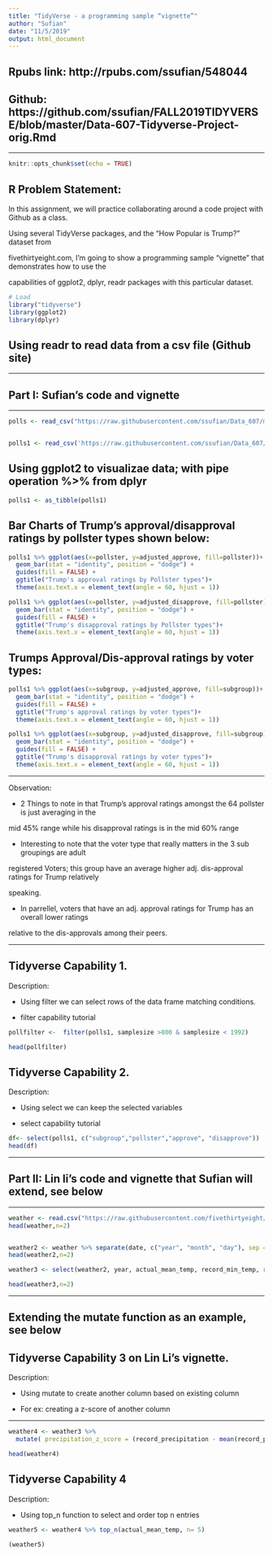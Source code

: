 ---
title: "TidyVerse - a programming sample “vignette”"
author: "Sufian"
date: "11/5/2019"
output: html_document
---

## Rpubs link: http://rpubs.com/ssufian/548044

## Github: https://github.com/ssufian/FALL2019TIDYVERSE/blob/master/Data-607-Tidyverse-Project-orig.Rmd


--------------------------------------------------------------------------------

\clearpage


```{r setup, include=FALSE}
knitr::opts_chunk$set(echo = TRUE)
```

## R Problem Statement:

In this assignment, we will practice collaborating around a code project with Github as a class.

Using several TidyVerse packages, and the "How Popular is Trump?"  dataset from

fivethirtyeight.com, I’m going to show a programming sample “vignette” that demonstrates how to use the

capabilities of ggplot2, dplyr, readr packages with this particular dataset.


```{r message=FALSE, warning=FALSE}

# Load
library("tidyverse")
library(ggplot2)
library(dplyr)

```

## Using readr to read data from a csv file (Github site)

--------------------------------------------------------------------------------

\clearpage


## Part I:  Sufian's code and vignette

--------------------------------------------------------------------------------

\clearpage


```{r}
polls <- read_csv("https://raw.githubusercontent.com/ssufian/Data_607/master/approval_topline.csv")


polls1 <- read_csv('https://raw.githubusercontent.com/ssufian/Data_607/master/polling_data.csv')


```

##  Using ggplot2 to visualizae data; with pipe operation %>% from dplyr

```{r}

polls1 <- as_tibble(polls1)

```

## Bar Charts of Trump's approval/disapproval ratings by pollster types shown below:

```{r}
polls1 %>% ggplot(aes(x=pollster, y=adjusted_approve, fill=pollster))+
  geom_bar(stat = "identity", position = "dodge") + 
  guides(fill = FALSE) +
  ggtitle("Trump's approval ratings by Pollster types")+ 
  theme(axis.text.x = element_text(angle = 60, hjust = 1))

polls1 %>% ggplot(aes(x=pollster, y=adjusted_disapprove, fill=pollster))+
  geom_bar(stat = "identity", position = "dodge") + 
  guides(fill = FALSE) +
  ggtitle("Trump's disapproval ratings by Pollster types")+ 
  theme(axis.text.x = element_text(angle = 60, hjust = 1))
```

## Trumps Approval/Dis-approval ratings by voter types:

```{r}
polls1 %>% ggplot(aes(x=subgroup, y=adjusted_approve, fill=subgroup))+
  geom_bar(stat = "identity", position = "dodge") + 
  guides(fill = FALSE) +
  ggtitle("Trump's approval ratings by voter types")+ 
  theme(axis.text.x = element_text(angle = 60, hjust = 1))

polls1 %>% ggplot(aes(x=subgroup, y=adjusted_disapprove, fill=subgroup))+
  geom_bar(stat = "identity", position = "dodge") + 
  guides(fill = FALSE) +
  ggtitle("Trump's disapproval ratings by voter types")+ 
  theme(axis.text.x = element_text(angle = 60, hjust = 1))

```

--------------------------------------------------------------------------------

\clearpage

Observation:

- 2 Things to note in that Trump's approval ratings amongst the 64 pollster is just averaging in the

 mid 45% range while his disapproval ratings is in the mid 60% range
 
- Interesting to note that the voter type that really matters in the 3 sub groupings are adult

registered Voters; this group have an average higher adj. dis-approval ratings for Trump relatively

speaking.

- In parrellel, voters that have an adj. approval ratings for Trump has an overall lower ratings

relative to the dis-approvals among their peers.

--------------------------------------------------------------------------------

\clearpage


## Tidyverse Capability 1.

Description:

- Using filter we can select rows of the data frame matching conditions.

- filter capability tutorial


```{r}

pollfilter <-  filter(polls1, samplesize >800 & samplesize < 1992)

head(pollfilter)

```

##  Tidyverse Capability 2.

Description:

- Using select we can keep the selected variables

- select capability tutorial

```{r}

df<- select(polls1, c("subgroup","pollster","approve", "disapprove"))
head(df)

```

--------------------------------------------------------------------------------

\clearpage

## Part II:  Lin li's code and vignette that Sufian will extend, see below

--------------------------------------------------------------------------------

\clearpage

```{r}
weather <- read.csv("https://raw.githubusercontent.com/fivethirtyeight/data/master/us-weather-history/KCLT.csv")
head(weather,n=2)


weather2 <- weather %>% separate(date, c("year", "month", "day"), sep = "-")
head(weather2,n=2)
```

```{r}
weather3 <- select(weather2, year, actual_mean_temp, record_min_temp, record_max_temp, record_precipitation)

head(weather3,n=2)
```

--------------------------------------------------------------------------------

\clearpage

## Extending the mutate function as an example, see below

##  Tidyverse Capability 3 on Lin Li's vignette.

Description:

- Using mutate to create another column based on existing column

- For ex: creating a z-score of another column

--------------------------------------------------------------------------------

\clearpage

```{r}
weather4 <- weather3 %>% 
  mutate( precipitation_z_score = (record_precipitation - mean(record_precipitation)/sd(record_precipitation)))

head(weather4)
```

##  Tidyverse Capability 4

Description:

- Using top_n function to select and order top n entries

```{r}
weather5 <- weather4 %>% top_n(actual_mean_temp, n= 5)

(weather5)
```

